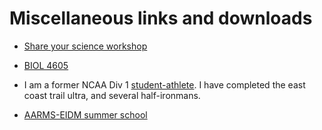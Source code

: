 # Miscellaneous links and downloads {-}

- [Share your science workshop](https://rpubs.com/ahurford/972071)

- [BIOL 4605](https://davidcschneider.github.io/StatisticalScience/LNotes/Pt1.html)

- I am a former NCAA Div 1 [student-athlete](https://youtube.com/clip/Ugkxz7WysQ5wcUwP5XGW2LUH3N_BghyDQDFN). I have completed the east coast trail ultra, and several half-ironmans.

- [AARMS-EIDM summer school](https://ahurford.github.io/aarms-summer-school/)
